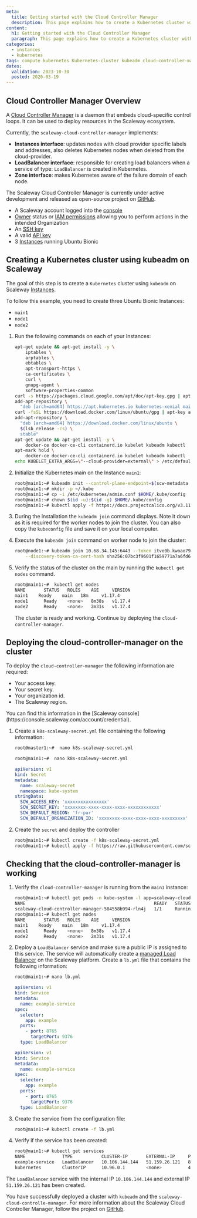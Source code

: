 ```yaml
---
meta:
  title: Getting started with the Cloud Controller Manager
  description: This page explains how to create a Kubernetes cluster with kubeadm and cloud-controller-manager
content:
  h1: Getting started with the Cloud Controller Manager
  paragraph: This page explains how to create a Kubernetes cluster with kubeadm and cloud-controller-manager
categories:
  - instances
  - kubernetes
tags: compute kubernetes Kubernetes-cluster kubeadm cloud-controller-manager
dates:
  validation: 2023-10-30
  posted: 2020-03-19
---
```


## Cloud Controller Manager Overview

A [Cloud Controller Manager](https://kubernetes.io/docs/tasks/administer-cluster/running-cloud-controller/) is a daemon that embeds cloud-specific control loops. It can be used to deploy resources in the Scaleway ecosystem.

Currently, the `scaleway-cloud-controller-manager` implements:

- **Instances interface**: updates nodes with cloud provider specific labels and addresses, also deletes Kubernetes nodes when deleted from the cloud-provider.
- **LoadBalancer interface**: responsible for creating load balancers when a service of type: `LoadBalancer` is created in Kubernetes.
- **Zone interface**: makes Kubernetes aware of the failure domain of each node.

The Scaleway Cloud Controller Manager is currently under active development and released as open-source project on [GitHub](https://github.com/scaleway/scaleway-cloud-controller-manager).

<Macro id="requirements" />

- A Scaleway account logged into the [console](https://console.scaleway.com)
- [Owner](/identity-and-access-management/iam/concepts/#owner) status or [IAM permissions](/identity-and-access-management/iam/concepts/#permission) allowing you to perform actions in the intended Organization
- An [SSH key](/identity-and-access-management/organizations-and-projects/how-to/create-ssh-key/)
- A valid [API key](/identity-and-access-management/iam/how-to/create-api-keys/)
- 3 [Instances](/compute/instances/how-to/create-an-instance) running Ubuntu Bionic

## Creating a Kubernetes cluster using kubeadm on Scaleway

The goal of this step is to create a `Kubernetes` cluster using `kubeadm` on Scaleway [Instances](https://www.scaleway.com/en/virtual-instances/).

To follow this example, you need to create three Ubuntu Bionic Instances:
- `main1`
- `node1`
- `node2`

1. Run the following commands on each of your Instances:
    ```bash
    apt-get update && apt-get install -y \
        iptables \
        arptables \
        ebtables \
        apt-transport-https \
        ca-certificates \
        curl \
        gnupg-agent \
        software-properties-common
    curl -s https://packages.cloud.google.com/apt/doc/apt-key.gpg | apt-key add -
    add-apt-repository \
      "deb [arch=amd64] https://apt.kubernetes.io kubernetes-xenial main"
    curl -fsSL https://download.docker.com/linux/ubuntu/gpg | apt-key add -
    add-apt-repository \
      "deb [arch=amd64] https://download.docker.com/linux/ubuntu \
      $(lsb_release -cs) \
      stable"
    apt-get update && apt-get install -y \
        docker-ce docker-ce-cli containerd.io kubelet kubeadm kubectl
    apt-mark hold \
        docker-ce docker-ce-cli containerd.io kubelet kubeadm kubectl
    echo KUBELET_EXTRA_ARGS=\"--cloud-provider=external\" > /etc/default/kubelet
    ```
2. Initialize the Kubernetes main on the Instance `main1`:
    ```bash
    root@main1:~# kubeadm init --control-plane-endpoint=$(scw-metadata PUBLIC_IP_ADDRESS) --apiserver-cert-extra-sans=$(scw-metadata PUBLIC_IP_ADDRESS)
    root@main1:~# mkdir -p ~/.kube
    root@main1:~# cp -i /etc/kubernetes/admin.conf $HOME/.kube/config
    root@main1:~# chown $(id -u):$(id -g) $HOME/.kube/config
    root@main1:~# kubectl apply -f https://docs.projectcalico.org/v3.11/manifests/calico.yaml
    ```
3. During the installation the `kubeadm join` command displays. Note it down as it is required for the worker nodes to join the cluster. You can also copy the `kubeconfig` file and save it on your local computer.
4. Execute the `kubeadm join` command on worker node to join the cluster:
    ```bash
    root@node1:~# kubeadm join 10.68.34.145:6443 --token itvo0b.kwoao79ptlj22gno \
        --discovery-token-ca-cert-hash sha256:07bc3f9601f1659771a7a6fd696c2969cbc757b088ec752ba95d5a42c06ed91f
    ```
5. Verify the status of the cluster on the main by running the `kubectl get nodes` command.
    ```bash
    root@main1:~#  kubectl get nodes
    NAME       STATUS   ROLES    AGE     VERSION
    main1    Ready    main   18m     v1.17.4
    node1      Ready    <none>   8m38s   v1.17.4
    node2      Ready    <none>   2m31s   v1.17.4
    ```

    The cluster is ready and working. Continue by deploying the `cloud-controller-manager`.

## Deploying the cloud-controller-manager on the cluster

To deploy the `cloud-controller-manager` the following information are required:

- Your access key.
- Your secret key.
- Your organization id.
- The Scaleway region.

<Message type="note">
  You can find this information in the [Scaleway console](https://console.scaleway.com/account/credential).
</Message>

1. Create a `k8s-scaleway-secret.yml` file containing the following information:
    ```bash
    root@master1:~#  nano k8s-scaleway-secret.yml
    ```

    ```bash
    root@main1:~#  nano k8s-scaleway-secret.yml
    ```

    ```yaml
    apiVersion: v1
    kind: Secret
    metadata:
      name: scaleway-secret
      namespace: kube-system
    stringData:
      SCW_ACCESS_KEY: 'xxxxxxxxxxxxxxxx'
      SCW_SECRET_KEY: 'xxxxxxxx-xxxx-xxxx-xxxx-xxxxxxxxxxxx'
      SCW_DEFAULT_REGION: 'fr-par'
      SCW_DEFAULT_ORGANIZATION_ID: 'xxxxxxxx-xxxx-xxxx-xxxx-xxxxxxxxx'
    ```
2. Create the `secret` and deploy the controller
    ```bash
    root@main1:~# kubectl create -f k8s-scaleway-secret.yml
    root@main1:~# kubectl apply -f https://raw.githubusercontent.com/scaleway/scaleway-cloud-controller-manager/main/examples/k8s-scaleway-ccm-latest.yml
    ```

## Checking that the cloud-controller-manager is working

1. Verify the `cloud-controller-manager` is running from the `main1` instance:
    ```bash
    root@main1:~# kubectl get pods -n kube-system -l app=scaleway-cloud-controller-manager
    NAME                                                 READY   STATUS    RESTARTS   AGE
    scaleway-cloud-controller-manager-584558b994-rln4j   1/1     Running   0          12s
    root@main1:~# kubectl get nodes
    NAME       STATUS   ROLES    AGE     VERSION
    main1    Ready    main   18m     v1.17.4
    node1      Ready    <none>   8m38s   v1.17.4
    node2      Ready    <none>   2m31s   v1.17.4
    ```
2. Deploy a `LoadBalancer` service and make sure a public IP is assigned to this service. The service will automatically create a [managed Load Balancer](https://www.scaleway.com/en/load-balancer/) on the Scaleway platform.
    Create a `lb.yml` file that contains the following information:

    ```bash
    root@main1:~# nano lb.yml
    ```

    ```yaml
    apiVersion: v1
    kind: Service
    metadata:
      name: example-service
    spec:
      selector:
        app: example
      ports:
        - port: 8765
          targetPort: 9376
      type: LoadBalancer
    ```

    ```yaml
    apiVersion: v1
    kind: Service
    metadata:
      name: example-service
    spec:
      selector:
        app: example
      ports:
        - port: 8765
          targetPort: 9376
      type: LoadBalancer
    ```
3. Create the service from the configuration file:
    ```bash
    root@main1:~# kubectl create -f lb.yml
    ```
4. Verify if the service has been created:
    ```bash
    root@main1:~# kubectl get services
    NAME              TYPE           CLUSTER-IP       EXTERNAL-IP     PORT(S)          AGE
    example-service   LoadBalancer   10.106.144.144   51.159.26.121   8765:30175/TCP   7s
    kubernetes        ClusterIP      10.96.0.1        <none>          443/TCP          21m
    ```

The `LoadBalancer` service with the internal IP `10.106.144.144` and external IP `51.159.26.121` has been created.

You have successfully deployed a cluster with `kubeadm` and the `scaleway-cloud-controlle-manager`. For more information about the Scaleway Cloud Controller Manager, follow the project on [GitHub](https://github.com/scaleway/scaleway-cloud-controller-manager).